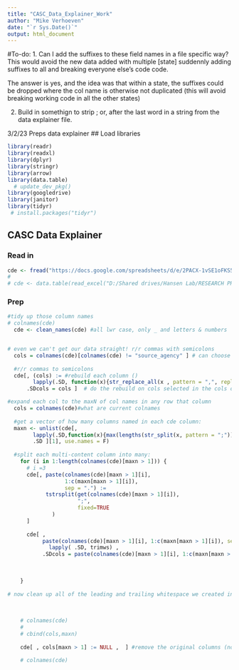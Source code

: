 ```yaml
---
title: "CASC_Data_Explainer_Work"
author: "Mike Verhoeven"
date: "`r Sys.Date()`"
output: html_document
---
```


#To-do: 
1. Can I add the suffixes to these field names in a file specific way? This would avoid the new data added with multiple [state] suddennly adding suffixes to all and breaking everyone else's code code.

The answer is yes, and the idea was that within a state, the suffixes could be dropped where the col name is otherwise not duplicated (this will avoid breaking working code in all the other states)

2. Build in somethign to strip ; or, after the last word in a string from the data explainer file. 











3/2/23
Preps data explainer
## Load libraries
```r
library(readr)
library(readxl)
library(dplyr)
library(stringr)
library(arrow)
library(data.table)
  # update_dev_pkg()
library(googledrive)
library(janitor)
library(tidyr)
 # install.packages("tidyr")

```

## CASC Data Explainer
### Read in
```r

cde <- fread("https://docs.google.com/spreadsheets/d/e/2PACX-1vSE1oFKS5o65kqIkeeY5ISKx7oOHk5tBROE_g95JCaqcsLuxnmwwHvDhOPnFO0Okw/pub?gid=1011323178&single=true&output=csv", na.strings="")
# 
# cde <- data.table(read_excel("D:/Shared drives/Hansen Lab/RESEARCH PROJECTS/Fish Survey Data/CASC_Data_Explainer_for_R_Data_Manipulation.xlsx")) #set as DT on the fly

```

### Prep 
```r
#tidy up those column names
# colnames(cde)
  cde <- clean_names(cde) #all lwr case, only _ and letters & numbers


# even we can't get our data straight! r/r commas with semicolons 
  cols = colnames(cde)[colnames(cde) != "source_agency" ] # can choose which cols to do action on here skipping source agency b/c "South Dakota Game, Fish and Parks"
  
  #r/r commas to semicolons
  cde[, (cols) := #rebuild each column ()
        lapply(.SD, function(x){str_replace_all(x , pattern = ",", replacement = ";")}), #by looking through each cell and r/r commas with semicolons
      .SDcols = cols ]  # do the rebuild on cols selected in the cols object

#expand each col to the maxN of col names in any row that column
  cols = colnames(cde)#what are current colnames
  
  #get a vector of how many columns named in each cde column:
  maxn <- unlist(cde[, 
        lapply(.SD,function(x){max(lengths(str_split(x, pattern = ";")))}), # how many units are in here? each unit is sep by a semicolon, count col names, then use the max
        .SD ][1], use.names = F)
    
  #split each multi-content column into many:
    for (i in 1:length(colnames(cde)[maxn > 1])) {
      # i =3
      cde[, paste(colnames(cde)[maxn > 1][i],
                  1:c(maxn[maxn > 1][i]),
                  sep = ".") :=
            tstrsplit(get(colnames(cde)[maxn > 1][i]),
                      ";",
                      fixed=TRUE
              )
      ]
      
      cde[ ,
           paste(colnames(cde)[maxn > 1][i], 1:c(maxn[maxn > 1][i]), sep = ".") := 
             lapply( .SD, trimws) ,
           .SDcols = paste(colnames(cde)[maxn > 1][i], 1:c(maxn[maxn > 1][i]), sep = ".") ]
      
      
      
    }
  
# now clean up all of the leading and trailing whitespace we created in that split
  
 
    
    # colnames(cde)
    # 
    # cbind(cols,maxn)
    
    cde[ , cols[maxn > 1] := NULL ,  ] #remove the original columns (now the first case within a col is colname.1) 
    
    # colnames(cde)


```

